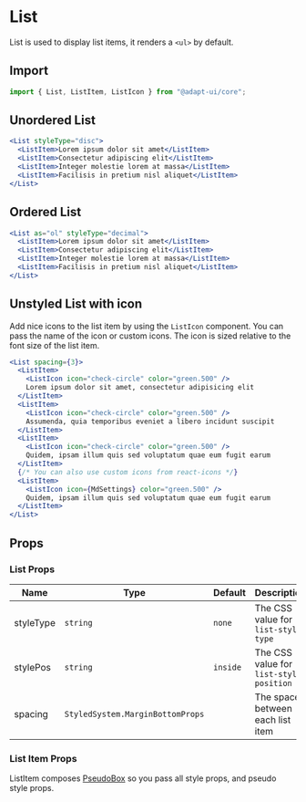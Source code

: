# List

List is used to display list items, it renders a `<ul>` by default.

## Import

```js
import { List, ListItem, ListIcon } from "@adapt-ui/core";
```

## Unordered List

```jsx
<List styleType="disc">
  <ListItem>Lorem ipsum dolor sit amet</ListItem>
  <ListItem>Consectetur adipiscing elit</ListItem>
  <ListItem>Integer molestie lorem at massa</ListItem>
  <ListItem>Facilisis in pretium nisl aliquet</ListItem>
</List>
```

## Ordered List

```jsx
<List as="ol" styleType="decimal">
  <ListItem>Lorem ipsum dolor sit amet</ListItem>
  <ListItem>Consectetur adipiscing elit</ListItem>
  <ListItem>Integer molestie lorem at massa</ListItem>
  <ListItem>Facilisis in pretium nisl aliquet</ListItem>
</List>
```

## Unstyled List with icon

Add nice icons to the list item by using the `ListIcon` component. You can pass
the name of the icon or custom icons. The icon is sized relative to the font
size of the list item.

```jsx
<List spacing={3}>
  <ListItem>
    <ListIcon icon="check-circle" color="green.500" />
    Lorem ipsum dolor sit amet, consectetur adipisicing elit
  </ListItem>
  <ListItem>
    <ListIcon icon="check-circle" color="green.500" />
    Assumenda, quia temporibus eveniet a libero incidunt suscipit
  </ListItem>
  <ListItem>
    <ListIcon icon="check-circle" color="green.500" />
    Quidem, ipsam illum quis sed voluptatum quae eum fugit earum
  </ListItem>
  {/* You can also use custom icons from react-icons */}
  <ListItem>
    <ListIcon icon={MdSettings} color="green.500" />
    Quidem, ipsam illum quis sed voluptatum quae eum fugit earum
  </ListItem>
</List>
```

## Props

### List Props

| Name      | Type                             | Default  | Description                             |
| --------- | -------------------------------- | -------- | --------------------------------------- |
| styleType | `string`                         | `none`   | The CSS value for `list-style-type`     |
| stylePos  | `string`                         | `inside` | The CSS value for `list-style-position` |
| spacing   | `StyledSystem.MarginBottomProps` |          | The space between each list item        |

### List Item Props

ListItem composes [PseudoBox](/pseudobox) so you pass all style props, and
pseudo style props.
